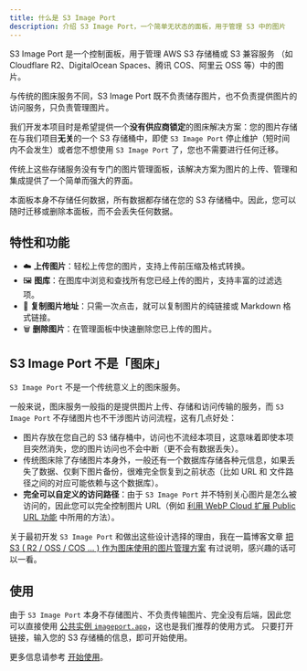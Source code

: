 ```yaml
---
title: 什么是 S3 Image Port
description: 介绍 S3 Image Port，一个简单无状态的面板，用于管理 S3 中的图片
---
```


S3 Image Port 是一个控制面板，用于管理 AWS S3 存储桶或 S3 兼容服务
（如 Cloudflare R2、DigitalOcean Spaces、腾讯 COS、阿里云 OSS 等）中的图片。

<Callout>
与传统的图床服务不同，S3 Image Port 既不负责储存图片，也不负责提供图片的访问服务，只负责管理图片。

我们开发本项目时是希望提供一个**没有供应商锁定**的图床解决方案：您的图片存储在与我们项目**无关**的一个 S3 存储桶中，即使 `S3 Image Port` 停止维护（短时间内不会发生）或者您不想使用 `S3 Image Port` 了，您也不需要进行任何迁移。

</Callout>

传统上这些存储服务没有专门的图片管理面板，该解决方案为图片的上传、管理和集成提供了一个简单而强大的界面。

本面板本身不存储任何数据，所有数据都存储在您的 S3 存储桶中。因此，您可以随时迁移或删除本面板，而不会丢失任何数据。

## 特性和功能

- ☁️ **上传图片**：轻松上传您的图片，支持上传前压缩及格式转换。
- 🖼️ **图库**：在图库中浏览和查找所有您已经上传的图片，支持丰富的过滤选项。
- 🔗 **复制图片地址**：只需一次点击，就可以复制图片的纯链接或 Markdown 格式链接。
- 🗑️ **删除图片**：在管理面板中快速删除您已上传的图片。

## S3 Image Port 不是「图床」

`S3 Image Port` 不是一个传统意义上的图床服务。

一般来说，图床服务一般指的是提供图片上传、存储和访问传输的服务，而 `S3 Image Port` 不存储图片也不干涉图片访问流程，这有几点好处：

- 图片存放在您自己的 S3 储存桶中，访问也不流经本项目，这意味着即使本项目突然消失，您的图片访问也不会中断（更不会有数据丢失）。
- 传统图床除了存储图片本身外，一般还有一个数据库存储各种元信息，如果丢失了数据、仅剩下图片备份，很难完全恢复到之前状态（比如 URL 和 文件路径之间的对应可能依赖与这个数据库）。
- **完全可以自定义的访问路径**：由于 `S3 Image Port` 并不特别关心图片是怎么被访问的，因此您可以完全控制图片 URL（例如 [利用 WebP Cloud 扩展 Public URL 功能](/zh/docs/use-webp-cloud-services) 中所用的方法）。

关于最初开发 `S3 Image Port` 和做出这些设计选择的理由，我在一篇博客文章 [把 S3 ( R2 / OSS / COS ... ) 作为图床使用的图片管理方案](https://yfi.moe/post/manage-website-images#%E4%B8%BA%E4%BB%80%E4%B9%88%E7%94%A8-s3-r2) 有过说明，感兴趣的话可以一看。

## 使用

由于 `S3 Image Port` 本身不存储图片、不负责传输图片、完全没有后端，因此您可以直接使用 [公共实例 `imageport.app`](https://imageport.app)，这也是我们推荐的使用方式。
只要打开链接，输入您的 S3 存储桶的信息，即可开始使用。

更多信息请参考 [开始使用](/zh/docs/getting-started)。
